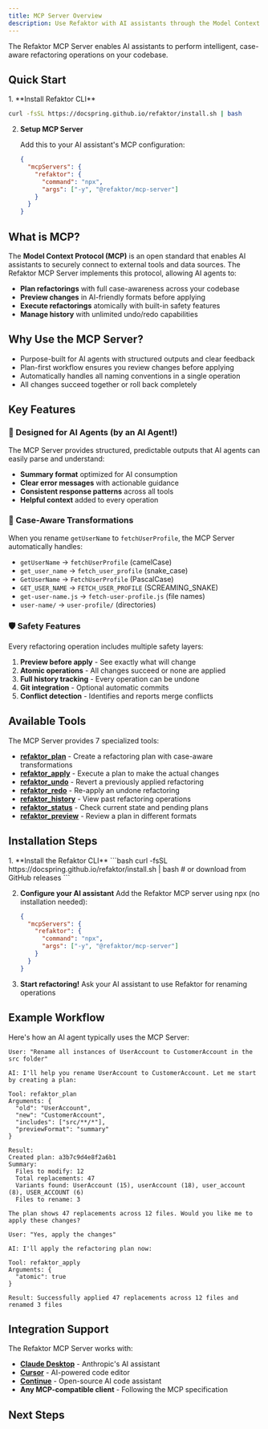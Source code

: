```yaml
---
title: MCP Server Overview
description: Use Refaktor with AI assistants through the Model Context Protocol
---
```




The Refaktor MCP Server enables AI assistants to perform intelligent, case-aware refactoring operations on your codebase.

## Quick Start

<Steps>
1. **Install Refaktor CLI**

   ```bash
   curl -fsSL https://docspring.github.io/refaktor/install.sh | bash
   ```

2. **Setup MCP Server**

   Add this to your AI assistant's MCP configuration:
   ```json
   {
     "mcpServers": {
       "refaktor": {
         "command": "npx",
         "args": ["-y", "@refaktor/mcp-server"]
       }
     }
   }
   ```
</Steps>

## What is MCP?

The **Model Context Protocol (MCP)** is an open standard that enables AI assistants to securely connect to external tools and data sources. The Refaktor MCP Server implements this protocol, allowing AI agents to:

- **Plan refactorings** with full case-awareness across your codebase
- **Preview changes** in AI-friendly formats before applying
- **Execute refactorings** atomically with built-in safety features
- **Manage history** with unlimited undo/redo capabilities

## Why Use the MCP Server?

- Purpose-built for AI agents with structured outputs and clear feedback
- Plan-first workflow ensures you review changes before applying
- Automatically handles all naming conventions in a single operation
- All changes succeed together or roll back completely

## Key Features

### 🤖 Designed for AI Agents (by an AI Agent!)

The MCP Server provides structured, predictable outputs that AI agents can easily parse and understand:

- **Summary format** optimized for AI consumption
- **Clear error messages** with actionable guidance
- **Consistent response patterns** across all tools
- **Helpful context** added to every operation

### 🔄 Case-Aware Transformations

When you rename `getUserName` to `fetchUserProfile`, the MCP Server automatically handles:

- `getUserName` → `fetchUserProfile` (camelCase)
- `get_user_name` → `fetch_user_profile` (snake_case)
- `GetUserName` → `FetchUserProfile` (PascalCase)
- `GET_USER_NAME` → `FETCH_USER_PROFILE` (SCREAMING_SNAKE)
- `get-user-name.js` → `fetch-user-profile.js` (file names)
- `user-name/` → `user-profile/` (directories)

### 🛡️ Safety Features

Every refactoring operation includes multiple safety layers:

1. **Preview before apply** - See exactly what will change
2. **Atomic operations** - All changes succeed or none are applied
3. **Full history tracking** - Every operation can be undone
4. **Git integration** - Optional automatic commits
5. **Conflict detection** - Identifies and reports merge conflicts

## Available Tools

The MCP Server provides 7 specialized tools:

- [**refaktor_plan**](/refaktor/mcp/tools#refaktor_plan) - Create a refactoring plan with case-aware transformations
- [**refaktor_apply**](/refaktor/mcp/tools#refaktor_apply) - Execute a plan to make the actual changes
- [**refaktor_undo**](/refaktor/mcp/tools#refaktor_undo) - Revert a previously applied refactoring
- [**refaktor_redo**](/refaktor/mcp/tools#refaktor_redo) - Re-apply an undone refactoring
- [**refaktor_history**](/refaktor/mcp/tools#refaktor_history) - View past refactoring operations
- [**refaktor_status**](/refaktor/mcp/tools#refaktor_status) - Check current state and pending plans
- [**refaktor_preview**](/refaktor/mcp/tools#refaktor_preview) - Review a plan in different formats

## Installation Steps

<Steps>
1. **Install the Refaktor CLI**
   ```bash
   curl -fsSL https://docspring.github.io/refaktor/install.sh | bash
   # or download from GitHub releases
   ```

2. **Configure your AI assistant**
   Add the Refaktor MCP server using npx (no installation needed):
   ```json
   {
     "mcpServers": {
       "refaktor": {
         "command": "npx",
         "args": ["-y", "@refaktor/mcp-server"]
       }
     }
   }
   ```

3. **Start refactoring!**
   Ask your AI assistant to use Refaktor for renaming operations
</Steps>

## Example Workflow

Here's how an AI agent typically uses the MCP Server:

```
User: "Rename all instances of UserAccount to CustomerAccount in the src folder"

AI: I'll help you rename UserAccount to CustomerAccount. Let me start by creating a plan:

Tool: refaktor_plan
Arguments: {
  "old": "UserAccount",
  "new": "CustomerAccount",
  "includes": ["src/**/*"],
  "previewFormat": "summary"
}

Result:
Created plan: a3b7c9d4e8f2a6b1
Summary:
  Files to modify: 12
  Total replacements: 47
  Variants found: UserAccount (15), userAccount (18), user_account (8), USER_ACCOUNT (6)
  Files to rename: 3
  
The plan shows 47 replacements across 12 files. Would you like me to apply these changes?

User: "Yes, apply the changes"

AI: I'll apply the refactoring plan now:

Tool: refaktor_apply
Arguments: {
  "atomic": true
}

Result: Successfully applied 47 replacements across 12 files and renamed 3 files
```

## Integration Support

The Refaktor MCP Server works with:

- **[Claude Desktop](https://claude.ai)** - Anthropic's AI assistant
- **[Cursor](https://cursor.sh)** - AI-powered code editor
- **[Continue](https://continue.dev)** - Open-source AI code assistant
- **Any MCP-compatible client** - Following the MCP specification

## Next Steps

<LinkCard
  title="Installation Guide"
  href="/refaktor/mcp/installation"
  description="Step-by-step setup instructions for different platforms"
/>

<LinkCard
  title="Configuration"
  href="/refaktor/mcp/configuration"
  description="Configure the MCP Server for your environment"
/>

<LinkCard
  title="Tools Reference"
  href="/refaktor/mcp/tools"
  description="Detailed documentation for each MCP tool"
/>

<LinkCard
  title="Usage Examples"
  href="/refaktor/mcp/examples"
  description="Real-world refactoring scenarios and patterns"
/>
